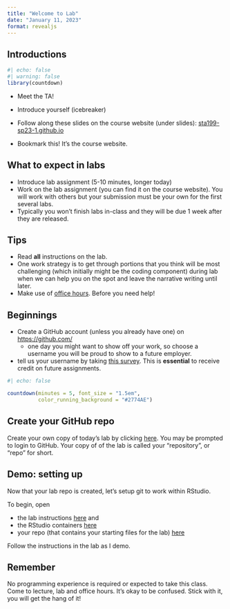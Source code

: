 ```yaml
---
title: "Welcome to Lab"
date: "January 11, 2023"
format: revealjs
---
```


## Introductions

```r
#| echo: false
#| warning: false
library(countdown)
```

-   Meet the TA!

-   Introduce yourself (icebreaker)

-   Follow along these slides on the course website (under slides): [sta199-sp23-1.github.io](https://sta199-sp23-1.github.io)

-   Bookmark this!
    It's the course website.

## What to expect in labs

-   Introduce lab assignment (5-10 minutes, longer today)
-   Work on the lab assignment (you can find it on the course website). You will work with others but your submission must be your own for the first several labs.
-   Typically you won't finish labs in-class and they will be due 1 week after they are released.

## Tips

-   Read **all** instructions on the lab.
-   One work strategy is to get through portions that you think will be most challenging (which initially might be the coding component) during lab when we can help you on the spot and leave the narrative writing until later.
-   Make use of [office hours](https://docs.google.com/spreadsheets/d/16gf9dQ_41V628vKvFdS95JBOUKYSjuxJBo7OzPye-SI/edit?usp=sharing). Before you need help!

## Beginnings

-   Create a GitHub account (unless you already have one) on <https://github.com/>
    -   one day you might want to show off your work, so choose a username you will be proud to show to a future employer.
-   tell us your username by taking [this survey](https://forms.gle/PAdD9QMkiXLCNRju5). This is **essential** to receive credit on future assignments.

```r
#| echo: false

countdown(minutes = 5, font_size = "1.5em",
          color_running_background = "#2774AE")
```

## Create your GitHub repo

Create your own copy of today's lab by clicking [here](https://classroom.github.com/a/FkaKJWlM). You may be prompted to login to GitHub. Your copy of of the lab is called your "repository", or "repo" for short.

## Demo: setting up

Now that your lab repo is created, let's setup git to work within RStudio.

To begin, open

- the lab instructions [here](https://sta199-sp23-1.github.io/labs/lab-0.html) and
- the RStudio containers [here](https://cmgr.oit.duke.edu/containers)
- your repo (that contains your starting files for the lab) [here](https://github.com/sta199-sp23-1)

Follow the instructions in the lab as I demo.

## Remember

No programming experience is required or expected to take this class. Come to lecture, lab and office hours. It's okay to be confused. Stick with it, you will get the hang of it!